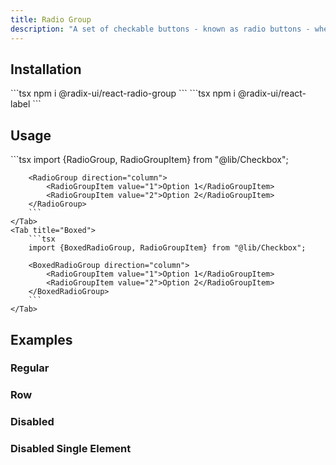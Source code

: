 ```yaml
---
title: Radio Group
description: "A set of checkable buttons - known as radio buttons - where no more than one of the buttons can be checked at a time."
---
```




<Tabs>
    <Tab title="Default">
        <Story component="radiogroup" story="regular"/>
    </Tab>
    <Tab title="Boxed">
        <Story component="boxedradiogroup" story="regular"/>
    </Tab>
</Tabs>

## Installation
<Steps>
    <Step title={depsStepTitle}>
        ```tsx
        npm i @radix-ui/react-radio-group
        ```
        ```tsx
        npm i @radix-ui/react-label
        ```
    </Step>
    <Step title={codeStepTitle}>
        <RadioGroup/>
    </Step>
    <Step title={updateStepTitle}></Step>
</Steps>

## Usage

<Tabs>
    <Tab title="Default">
        ```tsx
        import {RadioGroup, RadioGroupItem} from "@lib/Checkbox";

        <RadioGroup direction="column">
            <RadioGroupItem value="1">Option 1</RadioGroupItem>
            <RadioGroupItem value="2">Option 2</RadioGroupItem>
        </RadioGroup>
        ```
    </Tab>
    <Tab title="Boxed">
        ```tsx
        import {BoxedRadioGroup, RadioGroupItem} from "@lib/Checkbox";

        <BoxedRadioGroup direction="column">
            <RadioGroupItem value="1">Option 1</RadioGroupItem>
            <RadioGroupItem value="2">Option 2</RadioGroupItem>
        </BoxedRadioGroup>
        ```
    </Tab>
</Tabs>

## Examples

### Regular
<Tabs>
    <Tab title="Default">
        <Story component="radiogroup" story="regular"/>
    </Tab>
    <Tab title="Boxed">
        <Story component="boxedradiogroup" story="regular"/>
    </Tab>
</Tabs>

### Row
<Tabs>
    <Tab title="Default">
        <Story component="radiogroup" story="row"/>
    </Tab>
    <Tab title="Boxed">
        <Story component="boxedradiogroup" story="row"/>
    </Tab>
</Tabs>

### Disabled
<Tabs>
    <Tab title="Default">
        <Story component="radiogroup" story="disabled"/>
    </Tab>
    <Tab title="Boxed">
        <Story component="boxedradiogroup" story="disabled"/>
    </Tab>
</Tabs>

### Disabled Single Element
<Tabs>
    <Tab title="Default">
        <Story component="radiogroup" story="disabled"/>
    </Tab>
    <Tab title="Boxed">
        <Story component="boxedradiogroup" story="disabled-single-element"/>
    </Tab>
</Tabs>


